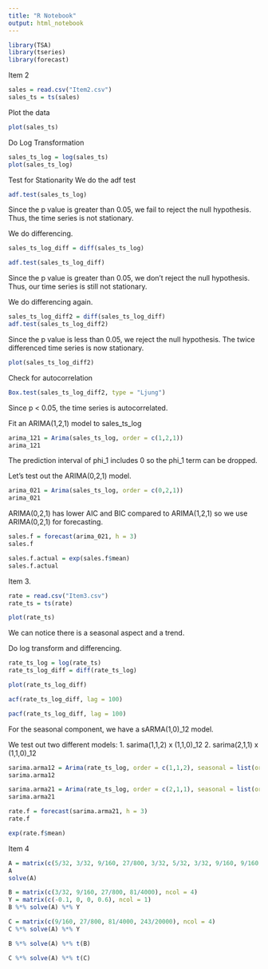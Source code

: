 ```yaml
---
title: "R Notebook"
output: html_notebook
---
```


```r
library(TSA)
library(tseries)
library(forecast)
```

Item 2
```r
sales = read.csv("Item2.csv")
sales_ts = ts(sales)
```

Plot the data
```r
plot(sales_ts)
```
Do Log Transformation
```r
sales_ts_log = log(sales_ts)
plot(sales_ts_log)
```

Test for Stationarity
We do the adf test
```r
adf.test(sales_ts_log)
```

Since the p value is greater than 0.05, we fail to reject the null hypothesis. Thus, the time series is not stationary.

We do differencing.

```r
sales_ts_log_diff = diff(sales_ts_log)
```

```r
adf.test(sales_ts_log_diff)
```
Since the p value is greater than 0.05, we don't reject the null hypothesis. Thus, our time series is still not stationary.

We do differencing again.

```r
sales_ts_log_diff2 = diff(sales_ts_log_diff)
adf.test(sales_ts_log_diff2)
```

Since the p value is less than 0.05, we reject the null hypothesis. The twice differenced time series is now stationary.

```r
plot(sales_ts_log_diff2)
```
Check for autocorrelation
```r
Box.test(sales_ts_log_diff2, type = "Ljung")
```
Since p < 0.05, the time series is autocorrelated.

Fit an ARIMA(1,2,1) model to sales_ts_log

```r
arima_121 = Arima(sales_ts_log, order = c(1,2,1))
arima_121
```
The prediction interval of phi_1 includes 0 so the phi_1 term can be dropped.

Let's test out the ARIMA(0,2,1) model.

```r
arima_021 = Arima(sales_ts_log, order = c(0,2,1))
arima_021
```

ARIMA(0,2,1) has lower AIC and BIC compared to ARIMA(1,2,1) so we use ARIMA(0,2,1) for forecasting.

```r
sales.f = forecast(arima_021, h = 3)
sales.f
```
```r
sales.f.actual = exp(sales.f$mean)
sales.f.actual
```


Item 3.

```r
rate = read.csv("Item3.csv")
rate_ts = ts(rate)
```

```r
plot(rate_ts)
```
We can notice there is a seasonal aspect and a trend.

Do log transform and differencing.

```r
rate_ts_log = log(rate_ts)
rate_ts_log_diff = diff(rate_ts_log)
```

```r
plot(rate_ts_log_diff)
```
```r
acf(rate_ts_log_diff, lag = 100)
```
```r
pacf(rate_ts_log_diff, lag = 100)

```
For the seasonal component, we have a sARMA(1,0)_12 model.

We test out two different models:
1. sarima(1,1,2) x (1,1,0)_12
2. sarima(2,1,1) x (1,1,0)_12

```r
sarima.arma12 = Arima(rate_ts_log, order = c(1,1,2), seasonal = list(order = c(1,1,0), period = 12))
sarima.arma12
```

```r
sarima.arma21 = Arima(rate_ts_log, order = c(2,1,1), seasonal = list(order = c(1,1,0), period = 12))
sarima.arma21
```
```r
rate.f = forecast(sarima.arma21, h = 3)
rate.f
```
```r
exp(rate.f$mean)
```

Item 4
```r
A = matrix(c(5/32, 3/32, 9/160, 27/800, 3/32, 5/32, 3/32, 9/160, 9/160, 3/32, 5/32, 3/32, 27/800, 9/160, 3/32, 5/32), ncol = 4, byrow = T)
A
solve(A)
```

```r
B = matrix(c(3/32, 9/160, 27/800, 81/4000), ncol = 4)
Y = matrix(c(-0.1, 0, 0, 0.6), ncol = 1)
B %*% solve(A) %*% Y
```
```r
C = matrix(c(9/160, 27/800, 81/4000, 243/20000), ncol = 4)
C %*% solve(A) %*% Y
```

```r
B %*% solve(A) %*% t(B)
```
```r
C %*% solve(A) %*% t(C)
```

